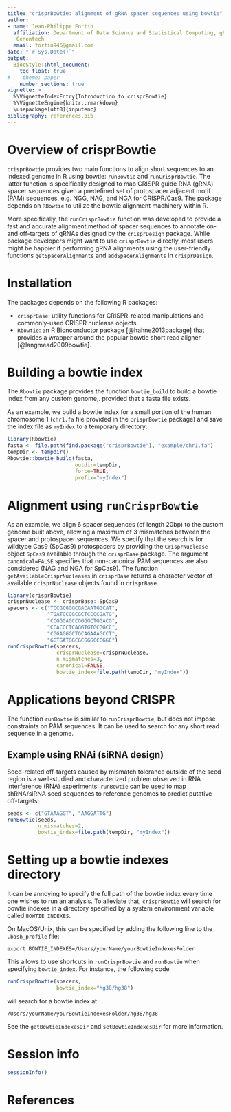 ```yaml
---
title: "crisprBowtie: alignment of gRNA spacer sequences using bowtie"
author: 
- name: Jean-Philippe Fortin
  affiliation: Department of Data Science and Statistical Computing, gRED, 
   Genentech
  email: fortin946@gmail.com
date: "`r Sys.Date()`"
output: 
  BiocStyle::html_document:
    toc_float: true
#    theme: paper
    number_sections: true
vignette: >
  %\VignetteIndexEntry{Introduction to crisprBowtie}
  %\VignetteEngine{knitr::rmarkdown}
  \usepackage[utf8]{inputenc}
bibliography: references.bib
---
```



# Overview of crisprBowtie

`crisprBowtie` provides two main functions to align short sequences to an
indexed genome in R using bowtie: `runBowtie` and `runCrisprBowtie`. The latter
function is specifically designed to map CRISPR guide RNA (gRNA) spacer 
sequences given a predefined set of protospacer adjacent motif (PAM) sequences,
e.g. NGG, NAG, and NGA for CRISPR/Cas9. The package depends on
`RBowtie` to utilize the bowtie alignment machinery within R.

More specifically, the `runCrisprBowtie` function was developed to provide 
a fast and accurate alignment method of spacer sequences to annotate on- and
off-targets of gRNAs designed by the `crisprDesign` package. While package
developers might want to use `crisprBowtie` directly, most users might be
happier if performing gRNA alignments using the user-friendly functions
`getSpacerAlignments` and `addSpacerAlignments` in `crisprDesign`. 

# Installation

The packages depends  on the following R packages:

- `crisprBase`: utility functions for CRISPR-related manipulations and
commonly-used CRISPR nuclease objects.
- `Rbowtie`: an R Bionconductor package [@hahne2013package] that provides a
wrapper around the popular bowtie short read aligner [@langmead2009bowtie].





# Building a bowtie index

The `Rbowtie` package provides the function `bowtie_build` to build a bowtie
index from any custom genome,. provided that a fasta file exists.

As an example, we build a bowtie index for a small portion of the human
chromosome 1 (`chr1.fa` file provided in the `crisprBowtie` package) and
save the index file as `myIndex` to a temporary directory:

```r
library(Rbowtie)
fasta <- file.path(find.package("crisprBowtie"), "example/chr1.fa")
tempDir <- tempdir()
Rbowtie::bowtie_build(fasta,
                      outdir=tempDir,
                      force=TRUE,
                      prefix="myIndex")
```

# Alignment using `runCrisprBowtie`

As an example, we align 6 spacer sequences (of length 20bp) to the
custom genome built above, allowing a maximum of 3 mismatches between the 
spacer and protospacer sequences. 
We specify that the search is for wildtype Cas9 (SpCas9) protospacers
by providing the `CrisprNuclease` object `SpCas9` available through the 
`crisprBase` package. The argument `canonical=FALSE` specifies that 
non-canonical PAM sequences are also considered (NAG and NGA for SpCas9).
The function `getAvailableCrisprNucleases` in `crisprBase` returns a character
vector of available `crisprNuclease` objects found in `crisprBase`. 

```r
library(crisprBowtie)
crisprNuclease <- crisprBase::SpCas9
spacers <- c("TCCGCGGGCGACAATGGCAT",
             "TGATCCCGCGCTCCCCGATG",
             "CCGGGAGCCGGGGCTGGACG",
             "CCACCCTCAGGTGTGCGGCC",
             "CGGAGGGCTGCAGAAAGCCT",
             "GGTGATGGCGCGGGCCGGGC")
runCrisprBowtie(spacers,
                crisprNuclease=crisprNuclease,
                n_mismatches=3,
                canonical=FALSE,
                bowtie_index=file.path(tempDir, "myIndex"))
```



# Applications beyond CRISPR

The function `runBowtie` is similar to `runCrisprBowtie`,
but does not impose constraints on PAM sequences.
It can be used to search for any short read sequence in a genome.

## Example using RNAi (siRNA design)

Seed-related off-targets caused by mismatch tolerance outside of the
seed region is a well-studied and characterized problem observed in RNA
interference (RNA) experiments. `runBowtie` can be used to map shRNA/siRNA seed
sequences to reference genomes to predict putative off-targets:

```r
seeds <- c("GTAAAGGT", "AAGGATTG")
runBowtie(seeds,
          n_mismatches=2,
          bowtie_index=file.path(tempDir, "myIndex"))
```


# Setting up a bowtie indexes directory

It can be annoying to specify the full path of the bowtie index every time
one wishes to run an analysis. To alleviate that, `crisprBowtie` will search
for bowtie indexes in a directory specified by a system environment variable
called `BOWTIE_INDEXES`. 

On MacOS/Unix, this can be specified by adding the following line to the
`.bash_profile` file:

```
export BOWTIE_INDEXES=/Users/yourName/yourBowtieIndexesFolder
```

This allows to use shortcuts in `runCrisprBowtie` and `runBowtie` when 
specifying `bowtie_index`. For instance, the following code

```r
runCrisprBowtie(spacers,
                bowtie_index="hg38/hg38")
```

will search for a bowtie index at

```
/Users/yourName/yourBowtieIndexesFolder/hg38/hg38
```

See the `getBowtieIndexesDir` and `setBowtieIndexesDir` for more information.






# Session info

```r
sessionInfo()
```

# References




